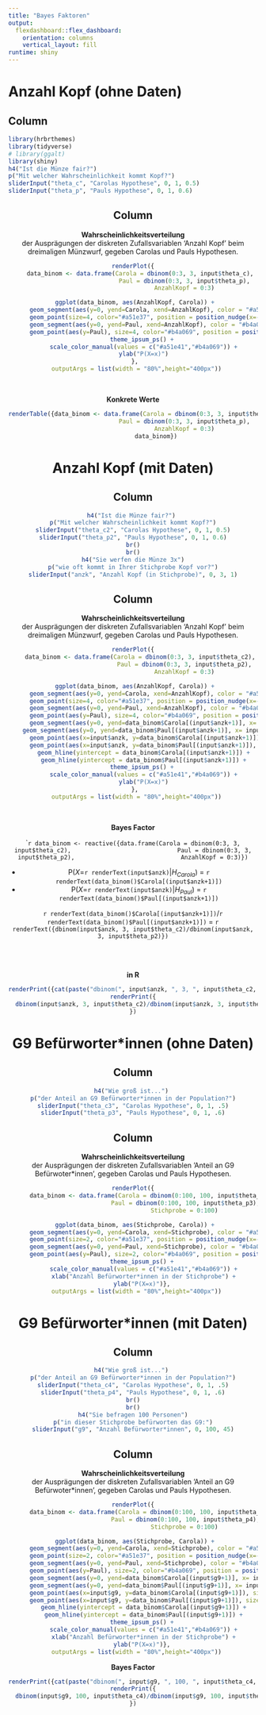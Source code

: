 ```yaml
---
title: "Bayes Faktoren"
output: 
  flexdashboard::flex_dashboard:
    orientation: columns
    vertical_layout: fill
runtime: shiny
---
```


Anzahl Kopf (ohne Daten)
=======================================================================

Column {.sidebar}
-----------------------------------------------------------------------

```r
library(hrbrthemes)
library(tidyverse)
# library(ggalt)
library(shiny)
h4("Ist die Münze fair?") 
p("Mit welcher Wahrscheinlichkeit kommt Kopf?")
sliderInput("theta_c", "Carolas Hypothese", 0, 1, 0.5)
sliderInput("theta_p", "Pauls Hypothese", 0, 1, 0.6)

```

<center>


Column 
-----------------------------------------------------------------------

__Wahrscheinlichkeitsverteilung__  
der Ausprägungen der diskreten Zufallsvariablen 'Anzahl Kopf' beim dreimaligen Münzwurf, gegeben Carolas und Pauls Hypothesen.

```r
renderPlot({
    data_binom <- data.frame(Carola = dbinom(0:3, 3, input$theta_c),
                             Paul = dbinom(0:3, 3, input$theta_p),
                             AnzahlKopf = 0:3)

  ggplot(data_binom, aes(AnzahlKopf, Carola)) + 
      geom_segment(aes(y=0, yend=Carola, xend=AnzahlKopf), color = "#a51e37", size = 2, position = position_nudge(x=-.03)) +
      geom_point(size=4, color="#a51e37", position = position_nudge(x=-.03)) + 
      geom_segment(aes(y=0, yend=Paul, xend=AnzahlKopf), color = "#b4a069", size = 2, position = position_nudge(x=.03)) +
      geom_point(aes(y=Paul), size=4, color="#b4a069", position = position_nudge(x=.03)) + 
      theme_ipsum_ps() + 
      scale_color_manual(values = c("#a51e41","#b4a069")) +
      ylab("P(X=x)")
  }, 
  outputArgs = list(width = "80%",height="400px"))
```

\

__Konkrete Werte__
```r
renderTable({data_binom <- data.frame(Carola = dbinom(0:3, 3, input$theta_c),
                             Paul = dbinom(0:3, 3, input$theta_p),
                             AnzahlKopf = 0:3)
             data_binom})
```


Anzahl Kopf (mit Daten)
=======================================================================

Column {.sidebar}
-----------------------------------------------------------------------

```r
h4("Ist die Münze fair?") 
p("Mit welcher Wahrscheinlichkeit kommt Kopf?")
sliderInput("theta_c2", "Carolas Hypothese", 0, 1, 0.5)
sliderInput("theta_p2", "Pauls Hypothese", 0, 1, 0.6)
br()
br()
h4("Sie werfen die Münze 3x")
p("wie oft kommt in Ihrer Stichprobe Kopf vor?")
sliderInput("anzk", "Anzahl Kopf (in Stichprobe)", 0, 3, 1)
```

<center>


Column 
-----------------------------------------------------------------------

__Wahrscheinlichkeitsverteilung__  
der Ausprägungen der diskreten Zufallsvariablen 'Anzahl Kopf' beim dreimaligen Münzwurf, gegeben Carolas und Pauls Hypothesen.

```r
renderPlot({
    data_binom <- data.frame(Carola = dbinom(0:3, 3, input$theta_c2),
                             Paul = dbinom(0:3, 3, input$theta_p2),
                             AnzahlKopf = 0:3)

  ggplot(data_binom, aes(AnzahlKopf, Carola)) + 
      geom_segment(aes(y=0, yend=Carola, xend=AnzahlKopf), color = "#a51e37", size = 2, position = position_nudge(x=-.03)) +
      geom_point(size=4, color="#a51e37", position = position_nudge(x=-.03)) + 
      geom_segment(aes(y=0, yend=Paul, xend=AnzahlKopf), color = "#b4a069", size = 2, position = position_nudge(x=.03)) +
      geom_point(aes(y=Paul), size=4, color="#b4a069", position = position_nudge(x=.03)) + 
      geom_segment(aes(y=0, yend=data_binom$Carola[(input$anzk+1)], x= input$anzk, xend=input$anzk), color = "black", size = 2, position = position_nudge(x=-.03)) +
    geom_segment(aes(y=0, yend=data_binom$Paul[(input$anzk+1)], x= input$anzk, xend=input$anzk), color = "black", size = 2, position = position_nudge(x=.03)) +
      geom_point(aes(x=input$anzk, y=data_binom$Carola[(input$anzk+1)]), size = 8, color ="black", position = position_nudge(x=-.03), shape = 4) +
      geom_point(aes(x=input$anzk, y=data_binom$Paul[(input$anzk+1)]), size = 8, color ="black", position = position_nudge(x=.03), shape = 4) +
      geom_hline(yintercept = data_binom$Carola[(input$anzk+1)]) +
      geom_hline(yintercept = data_binom$Paul[(input$anzk+1)]) +
      theme_ipsum_ps() + 
      scale_color_manual(values = c("#a51e41","#b4a069")) +
      ylab("P(X=x)")
  }, 
  outputArgs = list(width = "80%",height="400px"))
```

\

__Bayes Factor__  

````r
data_binom <- reactive({data.frame(Carola = dbinom(0:3, 3, input$theta_c2),
                             Paul = dbinom(0:3, 3, input$theta_p2),
                             AnzahlKopf = 0:3)})
```

* P($X=$`r renderText(input$anzk)`$| H_{Carola}$) =  `r renderText(data_binom()$Carola[(input$anzk+1)])`
* P($X=$`r renderText(input$anzk)`$| H_{Paul}$) =  `r renderText(data_binom()$Paul[(input$anzk+1)])`

`r renderText(data_binom()$Carola[(input$anzk+1)])`/`r renderText(data_binom()$Paul[(input$anzk+1)])` = `r renderText({dbinom(input$anzk, 3, input$theta_c2)/dbinom(input$anzk, 3, input$theta_p2)})`

\
\

__in R__  
```r
renderPrint({cat(paste("dbinom(", input$anzk, ", 3, ", input$theta_c2, ")/dbinom(", input$anzk, ", 3, ", input$theta_p2, ")", sep = ""))})
renderPrint({
  dbinom(input$anzk, 3, input$theta_c2)/dbinom(input$anzk, 3, input$theta_p2)
})
```

G9 Befürworter\*innen (ohne Daten)
=======================================================================

Column {.sidebar}
-----------------------------------------------------------------------

```r
h4("Wie groß ist...") 
p("der Anteil an G9 Befürworter*innen in der Population?")
sliderInput("theta_c3", "Carolas Hypothese", 0, 1, .5)
sliderInput("theta_p3", "Pauls Hypothese", 0, 1, .6)

```


Column 
-----------------------------------------------------------------------

__Wahrscheinlichkeitsverteilung__  
der Ausprägungen der diskreten Zufallsvariablen 'Anteil an G9 Befürwoter*innen', gegeben Carolas und Pauls Hypothesen.

```r
renderPlot({
      data_binom <- data.frame(Carola = dbinom(0:100, 100, input$theta_c3),
                             Paul = dbinom(0:100, 100, input$theta_p3),
                             Stichprobe = 0:100)

  ggplot(data_binom, aes(Stichprobe, Carola)) + 
      geom_segment(aes(y=0, yend=Carola, xend=Stichprobe), color = "#a51e37", size = 1, position = position_nudge(x=-.03), alpha = .5) +
      geom_point(size=2, color="#a51e37", position = position_nudge(x=-.03), alpha = .5) + 
      geom_segment(aes(y=0, yend=Paul, xend=Stichprobe), color = "#b4a069", size = 1, position = position_nudge(x=-.03), alpha = .5) +
      geom_point(aes(y=Paul), size=2, color="#b4a069", position = position_nudge(x=-.03), alpha = .5) + 
      theme_ipsum_ps() + 
      scale_color_manual(values = c("#a51e41","#b4a069")) +
      xlab("Anzahl Befürworter*innen in der Stichprobe") +
      ylab("P(X=x)")}, 
  outputArgs = list(width = "80%",height="400px"))
```


G9 Befürworter\*innen (mit Daten)
=======================================================================

Column {.sidebar}
-----------------------------------------------------------------------

```r
h4("Wie groß ist...") 
p("der Anteil an G9 Befürworter*innen in der Population?")
sliderInput("theta_c4", "Carolas Hypothese", 0, 1, .5)
sliderInput("theta_p4", "Pauls Hypothese", 0, 1, .6)
br()
br()
h4("Sie befragen 100 Personen")
p("in dieser Stichprobe befürworten das G9:")
sliderInput("g9", "Anzahl Befürworter*innen", 0, 100, 45)
```


Column 
-----------------------------------------------------------------------

__Wahrscheinlichkeitsverteilung__  
der Ausprägungen der diskreten Zufallsvariablen 'Anteil an G9 Befürwoter*innen', gegeben Carolas und Pauls Hypothesen.

```r
renderPlot({
      data_binom <- data.frame(Carola = dbinom(0:100, 100, input$theta_c4),
                             Paul = dbinom(0:100, 100, input$theta_p4),
                             Stichprobe = 0:100)

  ggplot(data_binom, aes(Stichprobe, Carola)) + 
      geom_segment(aes(y=0, yend=Carola, xend=Stichprobe), color = "#a51e37", size = 1, position = position_nudge(x=-.03), alpha = .5) +
      geom_point(size=2, color="#a51e37", position = position_nudge(x=-.03), alpha = .5) + 
      geom_segment(aes(y=0, yend=Paul, xend=Stichprobe), color = "#b4a069", size = 1, position = position_nudge(x=-.03), alpha = .5) +
      geom_point(aes(y=Paul), size=2, color="#b4a069", position = position_nudge(x=-.03), alpha = .5) + 
      geom_segment(aes(y=0, yend=data_binom$Carola[(input$g9+1)], x= input$g9, xend=input$g9), color = "black", size = 1, position = position_nudge(x=-.03)) +
      geom_segment(aes(y=0, yend=data_binom$Paul[(input$g9+1)], x= input$g9, xend=input$g9), color = "black", size = 1, position = position_nudge(x=.03)) +
      geom_point(aes(x=input$g9, y=data_binom$Carola[(input$g9+1)]), size = 8, color ="#a51e37", position = position_nudge(x=-.03), shape = 4) +
      geom_point(aes(x=input$g9, y=data_binom$Paul[(input$g9+1)]), size = 8, color ="#b4a069", position = position_nudge(x=.03), shape = 4) +
      geom_hline(yintercept = data_binom$Carola[(input$g9+1)]) +
      geom_hline(yintercept = data_binom$Paul[(input$g9+1)]) +
      theme_ipsum_ps() + 
      scale_color_manual(values = c("#a51e41","#b4a069")) +
      xlab("Anzahl Befürworter*innen in der Stichprobe") +
      ylab("P(X=x)")}, 
  outputArgs = list(width = "80%",height="400px"))
```

__Bayes Factor__  
```r
renderPrint({cat(paste("dbinom(", input$g9, ", 100, ", input$theta_c4, ")/dbinom(", input$g9, ", 100, ", input$theta_p4, ")", sep = ""))})
renderPrint({
  dbinom(input$g9, 100, input$theta_c4)/dbinom(input$g9, 100, input$theta_p4)
})
```